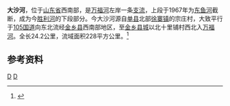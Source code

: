 {{Otheruses|大沙河|other=同名或類似名的其它條目描述}}
{{Infobox River
  | river_name      = 大沙河
  | image_name      =
  | image_size      = 
  | caption         = 
  | origin          = [[山东省|山东省]][[单县|单县]][[徐寨镇|徐寨镇]]宗庄村
  | mouth           = 山东省[[金乡县|金乡县]]十里铺村西北[[万福河|万福河]]
  | basin_countries = {{PRC}}
  | length          = 24.2公里
  | elevation       = 
  | mouth_elevation = 
 | discharge       = 
  | watershed       = 228平方公里
}}
'''大沙河'''，位于[[山东省|山东省]]西南部，是[[万福河|万福河]]左岸一条[[支流|支流]]，上段于1967年为[[东鱼河|东鱼河]]截断，成为今[[胜利河_(东鱼河)|胜利河]]的下段部分。今大沙河源自[[单县|单县]]北部[[徐寨镇|徐寨镇]]的宗庄村，大致平行于[[105国道|105国道]]向东北流经[[金乡县|金乡县]]西南部地区，至[[金乡街道|金乡县城]]以北十里铺村西北入[[万福河|万福河]]。全长24.2公里，流域面积228平方公里。<ref name="中国河湖大典">{{cite book zh |author=《中国河湖大典》编纂委员会 |title=《中国河湖大典·淮河卷》 |format=M |edition=1 |location=北京 |publisher=中国水利水电出版社 |date=2010年9月 |pages=180页 |id= ISBN 978-7-5084-7953-8}}</ref>

==参考资料==
{{reflist}}
{{淮河}}
[[Category:沂沭泗河水系|D]]
[[Category:山东河流|D]]